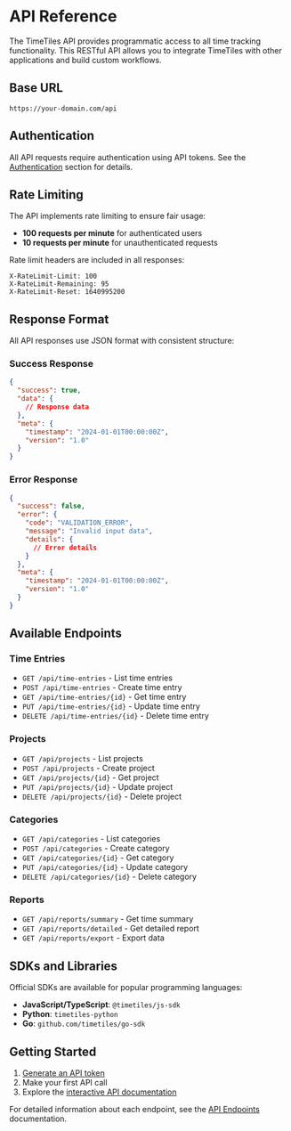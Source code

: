 # API Reference

The TimeTiles API provides programmatic access to all time tracking functionality. This RESTful API allows you to integrate TimeTiles with other applications and build custom workflows.

## Base URL

```
https://your-domain.com/api
```

## Authentication

All API requests require authentication using API tokens. See the [Authentication](/api/authentication) section for details.

## Rate Limiting

The API implements rate limiting to ensure fair usage:

- **100 requests per minute** for authenticated users
- **10 requests per minute** for unauthenticated requests

Rate limit headers are included in all responses:

```http
X-RateLimit-Limit: 100
X-RateLimit-Remaining: 95
X-RateLimit-Reset: 1640995200
```

## Response Format

All API responses use JSON format with consistent structure:

### Success Response

```json
{
  "success": true,
  "data": {
    // Response data
  },
  "meta": {
    "timestamp": "2024-01-01T00:00:00Z",
    "version": "1.0"
  }
}
```

### Error Response

```json
{
  "success": false,
  "error": {
    "code": "VALIDATION_ERROR",
    "message": "Invalid input data",
    "details": {
      // Error details
    }
  },
  "meta": {
    "timestamp": "2024-01-01T00:00:00Z",
    "version": "1.0"
  }
}
```

## Available Endpoints

### Time Entries

- `GET /api/time-entries` - List time entries
- `POST /api/time-entries` - Create time entry
- `GET /api/time-entries/{id}` - Get time entry
- `PUT /api/time-entries/{id}` - Update time entry
- `DELETE /api/time-entries/{id}` - Delete time entry

### Projects

- `GET /api/projects` - List projects
- `POST /api/projects` - Create project
- `GET /api/projects/{id}` - Get project
- `PUT /api/projects/{id}` - Update project
- `DELETE /api/projects/{id}` - Delete project

### Categories

- `GET /api/categories` - List categories
- `POST /api/categories` - Create category
- `GET /api/categories/{id}` - Get category
- `PUT /api/categories/{id}` - Update category
- `DELETE /api/categories/{id}` - Delete category

### Reports

- `GET /api/reports/summary` - Get time summary
- `GET /api/reports/detailed` - Get detailed report
- `GET /api/reports/export` - Export data

## SDKs and Libraries

Official SDKs are available for popular programming languages:

- **JavaScript/TypeScript**: `@timetiles/js-sdk`
- **Python**: `timetiles-python`
- **Go**: `github.com/timetiles/go-sdk`

## Getting Started

1. [Generate an API token](/api/authentication)
2. Make your first API call
3. Explore the [interactive API documentation](/api/endpoints)

For detailed information about each endpoint, see the [API Endpoints](/api/endpoints) documentation.
